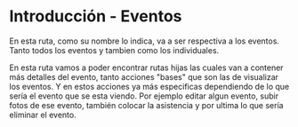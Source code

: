 # Introducción - Eventos

En esta ruta, como su nombre lo indica, va a ser respectiva a los eventos. Tanto todos los eventos y tambien como los individuales.

En esta ruta vamos a poder encontrar rutas hijas las cuales van a contener más detalles del evento, tanto acciones "bases" que son las de visualizar los eventos. Y
en estos acciones ya más especificas dependiendo de lo que sería el evento que se esta viendo. Por ejemplo editar algun evento, subir fotos de ese evento, también
colocar la asistencia y por ultima lo que sería eliminar el evento.
